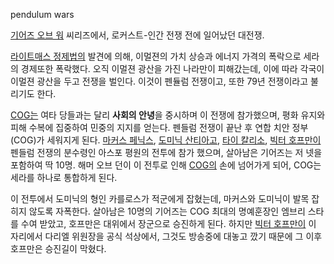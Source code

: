 pendulum wars

[[기어즈 오브 워]] 씨리즈에서, 로커스트-인간 전쟁 전에 일어났던 대전쟁.

[[라이트매스 정제법]]의 발견에 의해, 이멀젼의 가치 상승과 에너지 가격의 폭락으로 세라의 경제또한 폭락했다. 오직 이멀젼 광산을 가진 나라만이 피해갔는데, 이에 따라 각국이 이멀젼 광산을 두고 전쟁을 벌인다. 이것이 펜듈럼 전쟁이고, 또한 79년 전쟁이라고 불리기도 한다.

[[COG]]는 여타 당들과는 달리 '''사회의 안녕'''을 중시하며 이 전쟁에 참가했으며, 평화 유지와 피해 수복에 집중하여 민중의 지지를 얻는다. 펜들럼 전쟁이 끝난 후 연합 치안 정부(COG)가 세워지게 된다. [[마커스 페닉스]], [[도미닉 산티아고]], [[타이 칼리소]], [[빅터 호프만]]이 펜들럼 전쟁의 분수령인 아스포 평원의 전투에 참가 했으며, 살아남은 기어즈는 저 넷을 포함하여 딱 10명. 해머 오브 던이 이 전투로 인해 [[COG]]의 손에 넘어가게 되어, COG는 세라를 하나로 통합하게 된다.

이 전투에서 도미닉의 형인 카를로스가 적군에게 잡혔는데, 마커스와 도미닉이 발목 잡히지 않도록 자폭한다. 살아남은 10명의 기어즈는 COG 최대의 명예훈장인 엠브리 스타를 수여 받았고, 호프만은 대위에서 장군으로 승진하게 된다. 하지만 [[빅터 호프만]]이 이 자리에서 다리엘 위원장을 공식 석상에서, 그것도 방송중에 대놓고 깠기 때문에 그 이후 호프만은 승진길이 막혔다.
